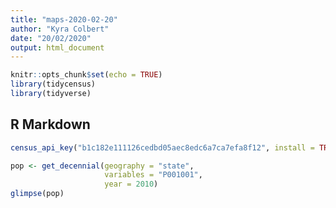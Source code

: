 ```yaml
---
title: "maps-2020-02-20"
author: "Kyra Colbert"
date: "20/02/2020"
output: html_document
---
```


```r
knitr::opts_chunk$set(echo = TRUE)
library(tidycensus)
library(tidyverse)
```

## R Markdown
```r
census_api_key("b1c182e111126cedbd05aec8edc6a7ca7efa8f12", install = TRUE)

pop <- get_decennial(geography = "state",
                     variables = "P001001",
                     year = 2010)
glimpse(pop)
```